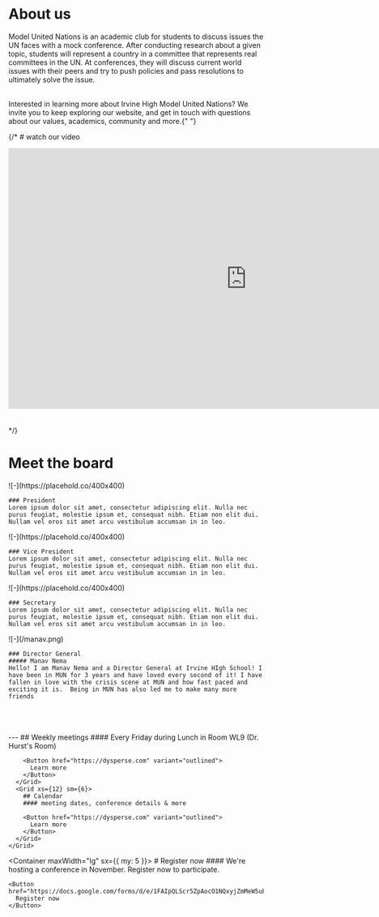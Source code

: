 
<Container>

# About us

Model United Nations is an academic club for students to discuss issues the UN faces with a mock conference. After conducting research about a given topic, students will represent a country in a committee that represents real committees in the UN. At conferences, they will discuss current world issues with their peers and try to push policies and pass resolutions to ultimately solve the issue.

<br />
Interested in learning more about Irvine High Model United Nations? We invite you
to keep exploring our website, and get in touch with questions about our values,
academics, community and more.{" "}

<br />

{/* # watch our video

<iframe
  width="940"
  height="515"
  src="https://www.youtube.com/embed/WCCjaVjnArI"
  title="What is Model United Nations?"
  frameborder="0"
  allow="accelerometer; autoplay; clipboard-write; encrypted-media; gyroscope; picture-in-picture; web-share"
  referrerpolicy="strict-origin-when-cross-origin"
  allowfullscreen
></iframe>

<br />
<br />
<br /> */}

# Meet the board

<Grid container spacing={4} textAlign="center">
  <Grid xs={12} sm={6}>
    ![-](https://placehold.co/400x400) 
    
    ### President 
    Lorem ipsum dolor sit amet, consectetur adipiscing elit. Nulla nec purus feugiat, molestie ipsum et, consequat nibh. Etiam non elit dui. Nullam vel eros sit amet arcu vestibulum accumsan in in leo.
  </Grid>
  <Grid xs={12} sm={6}>
    ![-](https://placehold.co/400x400) 
    
    ### Vice President 
    Lorem ipsum dolor sit amet, consectetur adipiscing elit. Nulla nec purus feugiat, molestie ipsum et, consequat nibh. Etiam non elit dui. Nullam vel eros sit amet arcu vestibulum accumsan in in leo.
  </Grid>
  <Grid xs={12} sm={6}>
    ![-](https://placehold.co/400x400) 
    
    ### Secretary 
    Lorem ipsum dolor sit amet, consectetur adipiscing elit. Nulla nec purus feugiat, molestie ipsum et, consequat nibh. Etiam non elit dui. Nullam vel eros sit amet arcu vestibulum accumsan in in leo.
  </Grid>
  <Grid xs={12} sm={6}>
    ![-](/manav.png) 
    
    ### Director General 
    ##### Manav Nema
    Hello! I am Manav Nema and a Director General at Irvine HIgh School! I have been in MUN for 3 years and have loved every second of it! I have fallen in love with the crisis scene at MUN and how fast paced and exciting it is.  Being in MUN has also led me to make many more friends
  </Grid>
</Grid>

<br />
<br />
<br />
---

</Container>

<Box className="section primary">
  <Container>
    <Grid container spacing={4}>
      <Grid xs={12} sm={6}>
        ## Weekly meetings
        #### Every Friday during Lunch in Room WL9 (Dr. Hurst's Room)

        <Button href="https://dysperse.com" variant="outlined">
          Learn more
        </Button>
      </Grid>
      <Grid xs={12} sm={6}>
        ## Calendar
        #### meeting dates, conference details & more

        <Button href="https://dysperse.com" variant="outlined">
          Learn more
        </Button>
      </Grid>
    </Grid>
  </Container>
</Box>

<Container maxWidth="lg" sx={{ my: 5 }}>
  <Box className="call-to-action">
    # Register now
    #### We're hosting a conference in November. Register now to participate.

    <Button href="https://docs.google.com/forms/d/e/1FAIpQLScr5ZpAocO1NQxyjZmMeW5uE0sOFbUMlr8thS98xiEs0K37sw/viewform">
      Register now
    </Button>
  </Box>
</Container>